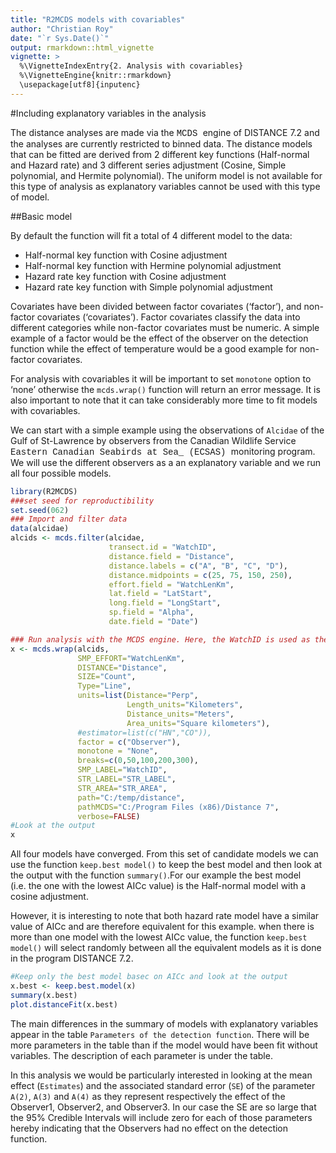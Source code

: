```yaml
---
title: "R2MCDS models with covariables"
author: "Christian Roy"
date: "`r Sys.Date()`"
output: rmarkdown::html_vignette
vignette: >
  %\VignetteIndexEntry{2. Analysis with covariables}
  %\VignetteEngine{knitr::rmarkdown}
  \usepackage[utf8]{inputenc}
---
```

#Including explanatory variables in the analysis

The distance analyses are made via the <span style="font-family:Courier New"> MCDS </span> engine of DISTANCE 7.2 and the analyses are currently restricted to binned data. The distance models that can be fitted are derived from 2 different key functions (Half-normal and Hazard rate) and 3 different series adjustment (Cosine, Simple polynomial, and Hermite polynomial). The uniform model is not available for this type of analysis as explanatory variables cannot be used with this type of model. 

##Basic model

By default the function will fit a total of 4 different model to the data:

- Half-normal key function with Cosine adjustment
- Half-normal key function with Hermine polynomial adjustment
- Hazard rate key function with Cosine adjustment
- Hazard rate key function with Simple polynomial adjustment

Covariates have been divided between factor covariates ('factor'), and non-factor covariates ('covariates'). Factor covariates classify the data into different categories while non-factor covariates must be numeric. A simple example of a factor would be the effect of the observer on the detection function while the effect of temperature would be a good example for non-factor covariates. 

For analysis with covariables it will be important to set `monotone` option to 'none' otherwise the `mcds.wrap()` function will return an error message. It is also important to note that it can take considerably more time to fit models with covariables.

We can start with a simple example using the observations of `Alcidae` of the Gulf of St-Lawrence by observers from the Canadian Wildlife Service <span style="font-family:Courier New"> Eastern Canadian Seabirds at Sea_ (ECSAS) </span> monitoring program. We will use the different observers as a an explanatory variable and we run all four possible models. 

```r
library(R2MCDS)
###set seed for reproductibility    
set.seed(062)
### Import and filter data
data(alcidae)
alcids <- mcds.filter(alcidae,
                      transect.id = "WatchID",
                      distance.field = "Distance",
                      distance.labels = c("A", "B", "C", "D"), 
                      distance.midpoints = c(25, 75, 150, 250),
                      effort.field = "WatchLenKm",
                      lat.field = "LatStart", 
                      long.field = "LongStart",
                      sp.field = "Alpha",
                      date.field = "Date")

### Run analysis with the MCDS engine. Here, the WatchID is used as the sample.
x <- mcds.wrap(alcids,
               SMP_EFFORT="WatchLenKm",
               DISTANCE="Distance",
               SIZE="Count",
               Type="Line",
               units=list(Distance="Perp",
                          Length_units="Kilometers",
                          Distance_units="Meters",
                          Area_units="Square kilometers"),
               #estimator=list(c("HN","CO")),
               factor = c("Observer"),
               monotone = "None",
               breaks=c(0,50,100,200,300),
               SMP_LABEL="WatchID",
               STR_LABEL="STR_LABEL",
               STR_AREA="STR_AREA",
               path="C:/temp/distance",
               pathMCDS="C:/Program Files (x86)/Distance 7",
               verbose=FALSE)
#Look at the output
x
```

All four models have converged. From this set of candidate models we can use the function `keep.best model()` to keep the best model and then look at the output with the function `summary()`.For our example the best model (i.e. the one with the lowest AICc value) is the Half-normal model with a cosine adjustment. 

However, it is interesting to note that both hazard rate model have a similar value of AICc and are therefore equivalent for this example. when there is more than one model with the lowest AICc value, the function `keep.best model()` will select randomly between all the equivalent models as it is done in the program DISTANCE 7.2.

```r
#Keep only the best model basec on AICc and look at the output
x.best <- keep.best.model(x)
summary(x.best)
plot.distanceFit(x.best)
```

The main differences in the summary of models with explanatory variables appear in the table `Parameters of the detection function`. There will be more parameters in the table than if the model would have been fit without variables. The description of each parameter is under the table. 

In this analysis we would be particularly interested in looking at the mean effect (`Estimates`) and the associated standard error (`SE`) of the parameter `A(2)`, `A(3)` and `A(4)` as they represent respectively the effect of the Observer1, Observer2, and Observer3. In our case the SE are so large that the 95% Credible Intervals will include zero for each of those parameters hereby indicating that the Observers had no effect on the detection function.

